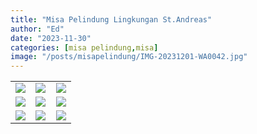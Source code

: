 ```yaml
---
title: "Misa Pelindung Lingkungan St.Andreas"
author: "Ed"
date: "2023-11-30"
categories: [misa pelindung,misa]
image: "/posts/misapelindung/IMG-20231201-WA0042.jpg"
---
```


|                                                   |                                                   |                                                   |
|------------------------|------------------------|------------------------|
| ![](/posts/misapelindung/IMG-20231201-WA0043.jpg)| ![](/posts/misapelindung/IMG-20231201-WA0050.jpg) | ![](/posts/misapelindung/IMG-20231201-WA0045.jpg) |
| ![](/posts/misapelindung/IMG-20231201-WA0051.jpg) | ![](/posts/misapelindung/IMG-20231201-WA0044.jpg) | ![](/posts/misapelindung/IMG-20231201-WA0049.jpg) |
| ![](/posts/misapelindung/IMG-20231201-WA0048.jpg) | ![](/posts/misapelindung/IMG-20231201-WA0047.jpg) | ![](/posts/misapelindung/IMG-20231201-WA0041.jpg) |


